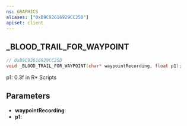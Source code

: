```yaml
---
ns: GRAPHICS
aliases: ["0xB9C92616929CC25D"]
apiset: client
---
```

## _BLOOD_TRAIL_FOR_WAYPOINT

```c
// 0xB9C92616929CC25D
void _BLOOD_TRAIL_FOR_WAYPOINT(char* waypointRecording, float p1);
```

p1: 0.3f in R* Scripts

## Parameters
* **waypointRecording**:
* **p1**: